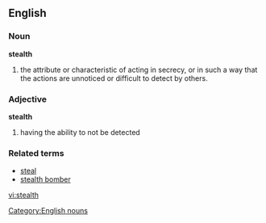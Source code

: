 ==English==
===Noun===
'''stealth'''
#the attribute or characteristic of acting in secrecy, or in such a way that the actions are unnoticed or difficult to detect by others.

===Adjective===
'''stealth'''
#having the ability to not be detected


===Related terms===
*[[steal]]
*[[stealth bomber]]
[[Category:English nouns]]

[[vi:stealth]]